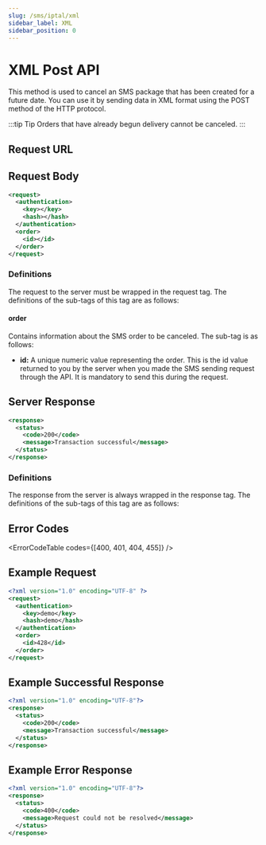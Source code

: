 ```yaml
---
slug: /sms/iptal/xml
sidebar_label: XML
sidebar_position: 0
---
```



# XML Post API
This method is used to cancel an SMS package that has been created for a future date. You can use it by sending data in XML format using the POST method of the HTTP protocol.

:::tip Tip
Orders that have already begun delivery cannot be canceled.
:::

## Request URL

<RequestURL type="POST" url="https://api.iletimerkezi.com/v1/cancel-order" />

## Request Body

```xml
<request>
  <authentication>
    <key></key>
    <hash></hash>
  </authentication>
  <order>
    <id></id>
  </order>
</request>
```

### Definitions

The request to the server must be wrapped in the <Badge>request</Badge> tag. The definitions of the sub-tags of this tag are as follows:

<AccessDescription />

#### order
Contains information about the SMS order to be canceled. The sub-tag is as follows:

+ **id:** A unique numeric value representing the order. This is the <Badge>id</Badge> value returned to you by the server when you made the SMS sending request through the API. It is mandatory to send this during the request.

## Server Response

```xml
<response>
  <status>
    <code>200</code>
    <message>Transaction successful</message>
  </status>
</response>
```

### Definitions

The response from the server is always wrapped in the <Badge>response</Badge> tag. The definitions of the sub-tags of this tag are as follows:

<ResponseStatus />

## Error Codes

<ErrorCodeTable codes={[400, 401, 404, 455]} />

## Example Request
```xml
<?xml version="1.0" encoding="UTF-8" ?>
<request>
  <authentication>
    <key>demo</key>
    <hash>demo</hash>
  </authentication>
  <order>
    <id>428</id>
  </order>
</request>
```

## Example Successful Response
```xml
<?xml version="1.0" encoding="UTF-8"?>
<response>
  <status>
    <code>200</code>
    <message>Transaction successful</message>
  </status>
</response>
```

## Example Error Response
```xml
<?xml version="1.0" encoding="UTF-8"?>
<response>
  <status>
    <code>400</code>
    <message>Request could not be resolved</message>
  </status>
</response>
```